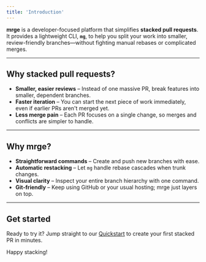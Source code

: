 ```yaml
---
title: 'Introduction'
---
```


**mrge** is a developer-focused platform that simplifies **stacked pull requests**. It provides a lightweight CLI, **`mg`**, to help you split your work into smaller, review-friendly branches—without fighting manual rebases or complicated merges.

---

## Why stacked pull requests?

- **Smaller, easier reviews** – Instead of one massive PR, break features into smaller, dependent branches.
- **Faster iteration** – You can start the next piece of work immediately, even if earlier PRs aren't merged yet.
- **Less merge pain** – Each PR focuses on a single change, so merges and conflicts are simpler to handle.

---

## Why mrge?

- **Straightforward commands** – Create and push new branches with ease.
- **Automatic restacking** – Let `mg` handle rebase cascades when trunk changes.
- **Visual clarity** – Inspect your entire branch hierarchy with one command.
- **Git-friendly** – Keep using GitHub or your usual hosting; mrge just layers on top.

---

## Get started

Ready to try it? Jump straight to our [Quickstart](/docs/quickstart) to create your first stacked PR in minutes.

Happy stacking!
